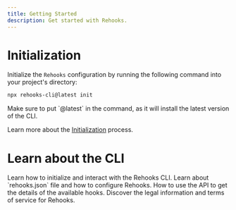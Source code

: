 ```yaml
---
title: Getting Started
description: Get started with Rehooks.
---
```



<Steps>

<Step>

# Initialization

Initialize the `Rehooks` configuration by running the following command into your project's directory:

```bash title="Terminal"
npx rehooks-cli@latest init
```

<Callout type="info">
  Make sure to put `@latest` in the command, as it will install the latest
  version of the CLI.
</Callout>

Learn more about the [Initialization](/docs/getting-started/initialization) process.

</Step>
<Step>

# Learn about the CLI

<Cards>
  <Card title="Initialization" href="/docs/cli/getting-started/initialization">
    Learn how to initialize and interact with the Rehooks CLI.
  </Card>
  <Card title="Configuration" href="/docs/cli/getting-started/configuration">
    Learn about `rehooks.json` file and how to configure Rehooks.
  </Card>
  <Card title="API" href="/docs/api">
    How to use the API to get the details of the available hooks.
  </Card>
  <Card title="Legal" href="/docs/cli/legal">
    Discover the legal information and terms of service for Rehooks.
  </Card>
</Cards>

</Step>
</Steps>
